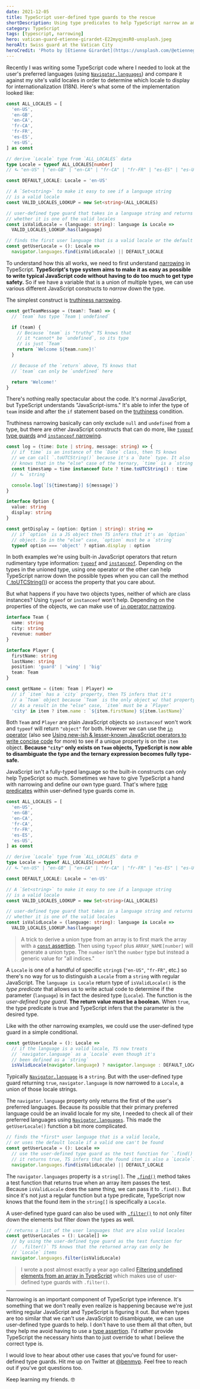 ```yaml
---
date: 2021-12-05
title: TypeScript user-defined type guards to the rescue
shortDescription: Using type predicates to help TypeScript narrow an ambiguous variable to a specific type
category: TypeScript
tags: [typescript, narrowing]
hero: vatican-guard-etienne-girardet-E22myqjmsR0-unsplash.jpeg
heroAlt: Swiss guard at the Vatican City
heroCredit: 'Photo by [Etienne Girardet](https://unsplash.com/@etiennegirardet)'
---
```


Recently I was writing some TypeScript code where I needed to look at the user's preferred languages (using [`Navigator.languages`](https://developer.mozilla.org/en-US/docs/Web/API/Navigator/languages)) and compare it against my site's valid locales in order to determine which locale to display for internationalization (I18N). Here's what some of the implementation looked like:

```typescript
const ALL_LOCALES = [
  'en-US',
  'en-GB',
  'en-CA',
  'fr-CA',
  'fr-FR',
  'es-ES',
  'es-US',
] as const

// derive `Locale` type from `ALL_LOCALES` data
type Locale = typeof ALL_LOCALES[number]
// ⮑ "en-US" | "en-GB" | "en-CA" | "fr-CA" | "fr-FR" | "es-ES" | "es-US"

const DEFAULT_LOCALE: Locale = 'en-US'

// A `Set<string>` to make it easy to see if a language string
// is a valid locale
const VALID_LOCALES_LOOKUP = new Set<string>(ALL_LOCALES)

// user-defined type guard that takes in a language string and returns
// whether it is one of the valid locales
const isValidLocale = (language: string): language is Locale =>
  VALID_LOCALES_LOOKUP.has(language)

// finds the first user language that is a valid locale or the default locale
const getUserLocale = (): Locale =>
  navigator.languages.find(isValidLocale) || DEFAULT_LOCALE
```

To understand how this all works, we need to first understand [narrowing](https://www.typescriptlang.org/docs/handbook/2/narrowing.html) in TypeScript. **TypeScript's type system aims to make it as easy as possible to write typical JavaScript code without having to do too much to get type safety.** So if we have a variable that is a union of multiple types, we can use various different JavaScript constructs to _narrow_ down the type.

The simplest construct is [truthiness narrowing](https://www.typescriptlang.org/docs/handbook/2/narrowing.html#truthiness-narrowing).

```typescript
const getTeamMessage = (team?: Team) => {
  // `team` has type `Team | undefined`

  if (team) {
    // Because `team` is "truthy" TS knows that
    // it *cannot* be `undefined`, so its type
    // is just `Team`
    return `Welcome ${team.name}!`
  }

  // Because of the `return` above, TS knows that
  // `team` can only be `undefined` here

  return 'Welcome!'
}
```

There's nothing really spectacular about the code. It's normal JavaScript, but TypeScript understands "JavaScript-isms." It's able to infer the type of `team` inside and after the `if` statement based on the [truthiness](https://developer.mozilla.org/en-US/docs/Glossary/Truthy) condition.

Truthiness narrowing basically can only exclude `null` and `undefined` from a type, but there are other JavaScript constructs that can do more, like [`typeof` type guards](https://www.typescriptlang.org/docs/handbook/2/narrowing.html#typeof-type-guards) and [`instanceof` narrowing](https://www.typescriptlang.org/docs/handbook/2/narrowing.html#instanceof-narrowing).

```typescript
const log = (time: Date | string, message: string) => {
  // if `time` is an instance of the `Date` class, then TS knows
  // we can call `.toUTCString()` because it's a `Date` type. It also
  // knows that in the "else" case of the ternary, `time` is a `string`
  const timestamp = time instanceof Date ? time.toUTCString() : time
  // ⮑ `string`

  console.log(`[${timestamp}] ${message}`)
}

interface Option {
  value: string
  display: string
}

const getDisplay = (option: Option | string): string =>
  // if `option` is a JS object then TS infers that it's an `Option`
  // object. So in the "else" case, `option` must be a `string`
  typeof option === 'object' ? option.display : option
```

In both examples we're using built-in JavaScript operators that return rudimentary type information: [`typeof`](https://developer.mozilla.org/en-US/docs/Web/JavaScript/Reference/Operators/typeof) and [`instanceof`](https://developer.mozilla.org/en-US/docs/Web/JavaScript/Reference/Operators/instanceof). Depending on the types in the unioned type, using one operator or the other can help TypeScript narrow down the possible types when you can call the method ([`.toUTCString()](https://developer.mozilla.org/en-US/docs/Web/JavaScript/Reference/Global_Objects/Date/toUTCString)) or access the property that you care about.

But what happens if you have two objects types, neither of which are class instances? Using `typeof` or `instanceof` won't help. Depending on the properties of the objects, we can make use of [`in` operator narrowing](https://www.typescriptlang.org/docs/handbook/2/narrowing.html#the-in-operator-narrowing).

```typescript
interface Team {
  name: string
  city: string
  revenue: number
}

interface Player {
  firstName: string
  lastName: string
  position: 'guard' | 'wing' | 'big'
  team: Team
}

const getName = (item: Team | Player) =>
  // if `item` has a `city` property, then TS infers that it's
  // a `Team` object because `Team` is the only object w/ that property.
  // As a result in the "else" case, `item` must be a `Player`
  'city' in item ? item.name : `${item.firstName} ${item.lastName}`
```

Both `Team` and `Player` are plain JavaScript objects so `instanceof` won't work and `typeof` will return `"object"` for both. However we can use the [`in` operator](https://developer.mozilla.org/en-US/docs/Web/JavaScript/Reference/Operators/in) (also see [Using new-ish & lesser-known JavaScript operators to write concise code](/blog/using-javascript-operators-write-concise-code/) for more) to see if a unique property is on the `item` object. **Because `"city"` only exists on `Team` objects, TypeScript is now able to disambiguate the type and the ternary expression becomes fully type-safe.**

JavaScript isn't a fully-typed language so the built-in constructs can only help TypeScript so much. Sometimes we have to give TypeScript a hand with narrowing and define our own type guard. That's where [type predicates](https://www.typescriptlang.org/docs/handbook/2/narrowing.html#using-type-predicates) within user-defined type guards come in.

```typescript
const ALL_LOCALES = [
  'en-US',
  'en-GB',
  'en-CA',
  'fr-CA',
  'fr-FR',
  'es-ES',
  'es-US',
] as const

// derive `Locale` type from `ALL_LOCALES` data 🤓
type Locale = typeof ALL_LOCALES[number]
// ⮑ "en-US" | "en-GB" | "en-CA" | "fr-CA" | "fr-FR" | "es-ES" | "es-US"

const DEFAULT_LOCALE: Locale = 'en-US'

// A `Set<string>` to make it easy to see if a language string
// is a valid locale
const VALID_LOCALES_LOOKUP = new Set<string>(ALL_LOCALES)

// user-defined type guard that takes in a language string and returns
// whether it is one of the valid locales
const isValidLocale = (language: string): language is Locale =>
  VALID_LOCALES_LOOKUP.has(language)
```

> A trick to derive a union type from an array is to first mark the array with a [`const` assertion](/blog/use-cases-typescript-const-assertions/). Then using `typeof` plus `ARRAY_NAME[number]` will generate a union type. The `number` isn't the `number` type but instead a generic value for "all indices."

A `Locale` is one of a handful of specific `string`s (`"en-US"`, `"fr-FR"`, etc.) so there's no way for us to distinguish a `Locale` from a `string` with regular JavaScript. The `language is Locale` return type of `isValidLocale()` is the _type predicate_ that allows us to write actual code to determine if the parameter (`language`) is in fact the desired type (`Locale`). The function is the _user-defined type guard_. **The return value must be a boolean.** When `true`, the type predicate is true and TypeScript infers that the parameter is the desired type.

Like with the other narrowing examples, we could use the user-defined type guard in a simple conditional.

```typescript
const getUserLocale = (): Locale =>
  // if the language is a valid locale, TS now treats
  // `navigator.language` as a `Locale` even though it's
  // been defined as a `string`
  isValidLocale(navigator.language) ? navigator.language : DEFAULT_LOCALE
```

Typically [`Navigator.language`](https://developer.mozilla.org/en-US/docs/Web/API/Navigator/language) is a `string`. But with the user-defined type guard returning `true`, `navigator.language` is now narrowed to a `Locale`, a union of those locale strings.

The `navigator.language` property only returns the first of the user's preferred languages. Because its possible that their primary preferred language could be an invalid locale for my site, I needed to check all of their preferred languages using [`Navigator.languages`](https://developer.mozilla.org/en-US/docs/Web/API/Navigator/languages). This made the `getUserLocale()` function a bit more complicated.

```typescript
// finds the *first* user language that is a valid locale,
// or uses the default locale if a valid one can't be found
const getUserLocale = (): Locale =>
  // use the user-defined type guard as the test function for `.find()`. When
  // it returns true, TS infers that the found item is also a `Locale`.
  navigator.languages.find(isValidLocale) || DEFAULT_LOCALE
```

The `navigator.languages` property is a `string[]`. The [`.find()`](https://developer.mozilla.org/en-US/docs/Web/JavaScript/Reference/Global_Objects/Array/find) method takes a test function that returns true when an array item passes the test. Because `isValidLocale` does the same thing, we can pass it to `.find()`. But since it's not just a regular function but a type predicate, TypeScript now knows that the found item in the `string[]` is specifically a `Locale`.

A user-defined type guard can also be used with [`.filter()`](https://developer.mozilla.org/en-US/docs/Web/JavaScript/Reference/Global_Objects/Array/fill) to not only filter down the elements but filter down the types as well.

```typescript
// returns a list of the user languages that are also valid locales
const getUserLocales = (): Locale[] =>
  // by using the user-defined type guard as the test function for
  //  .filter()` TS knows that the returned array can only be
  // `Locale` items
  navigator.languages.filter(isValidLocale)
```

> I wrote a post almost exactly a year ago called [Filtering undefined elements from an array in TypeScript](/blog/filtering-undefined-elements-from-array-typescript/) which makes use of user-defined type guards with `.filter()`.

---

Narrowing is an important component of TypeScript type inference. It's something that we don't really even realize is happening because we're just writing regular JavaScript and TypeScript is figuring it out. But when types are too similar that we can't use JavaScript to disambiguate, we can use user-defined type guards to help. I don't have to use them all that often, but they help me avoid having to use a [type assertion](https://www.typescriptlang.org/docs/handbook/2/everyday-types.html#type-assertions). I'd rather provide TypeScript the necessary hints than to just override to what I believe the correct type is.

I would love to hear about other use cases that you've found for user-defined type guards. Hit me up on Twitter at [@benmvp](https://twitter.com/benmvp). Feel free to reach out if you've got questions too.

Keep learning my friends. 🤓

